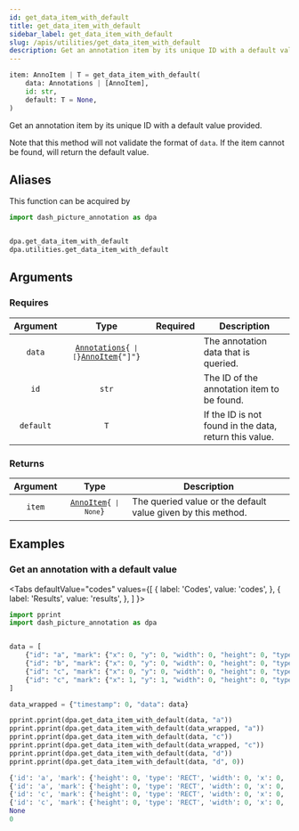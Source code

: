 ```yaml
---
id: get_data_item_with_default
title: get_data_item_with_default
sidebar_label: get_data_item_with_default
slug: /apis/utilities/get_data_item_with_default
description: Get an annotation item by its unique ID with a default value provided.
---
```





<APITopBar type="func" source="utilities.get_data_item_with_default" />

```python
item: AnnoItem | T = get_data_item_with_default(
    data: Annotations | [AnnoItem],
    id: str,
    default: T = None,
)
```

Get an annotation item by its unique ID with a default value provided.

Note that this method will not validate the format of `data`. If the item cannot
be found, will return the default value.

## Aliases

This function can be acquired by

```python
import dash_picture_annotation as dpa


dpa.get_data_item_with_default
dpa.utilities.get_data_item_with_default
```

## Arguments

### Requires

| Argument  |                                                      Type                                                       |             Required              | <center>Description</center>                           |
| :-------: | :-------------------------------------------------------------------------------------------------------------: | :-------------------------------: | ------------------------------------------------------ |
|  `data`   | <code>[Annotations](../typehints/Annotations.mdx){` \| [`}[AnnoItem](../typehints/AnnoItem.mdx){"]"}</code> | <InlineIcon icon={vsiCheckIcon}/> | The annotation data that is queried.                   |
|   `id`    |                                                      `str`                                                      | <InlineIcon icon={vsiCheckIcon}/> | The ID of the annotation item to be found.             |
| `default` |                                                       `T`                                                       |                                   | If the ID is not found in the data, return this value. |

### Returns

| Argument |                  Type                   | <center>Description</center>                          |
| :------: | :-------------------------------------: | :---------------------------------------------------- |
|  `item`  | <code>[AnnoItem](../typehints/AnnoItem.mdx){` \| None`}</code> | The queried value or the default value given by this method. |

## Examples

### <IconObjType type="term"/> Get an annotation with a default value

<Tabs
  defaultValue="codes"
  values={[
    { label: 'Codes', value: 'codes', },
    { label: 'Results', value: 'results', },
  ]
}>

<TabItem value="codes">

```python title="get_anno_item_by_id_with_default.py" showLineNumbers
import pprint
import dash_picture_annotation as dpa


data = [
    {"id": "a", "mark": {"x": 0, "y": 0, "width": 0, "height": 0, "type": "RECT"}},
    {"id": "b", "mark": {"x": 0, "y": 0, "width": 0, "height": 0, "type": "RECT"}},
    {"id": "c", "mark": {"x": 0, "y": 0, "width": 0, "height": 0, "type": "RECT"}},
    {"id": "c", "mark": {"x": 1, "y": 1, "width": 0, "height": 0, "type": "RECT"}},
]

data_wrapped = {"timestamp": 0, "data": data}

pprint.pprint(dpa.get_data_item_with_default(data, "a"))
pprint.pprint(dpa.get_data_item_with_default(data_wrapped, "a"))
pprint.pprint(dpa.get_data_item_with_default(data, "c"))
pprint.pprint(dpa.get_data_item_with_default(data_wrapped, "c"))
pprint.pprint(dpa.get_data_item_with_default(data, "d"))
pprint.pprint(dpa.get_data_item_with_default(data, "d", 0))
```

</TabItem>

<TabItem value="results">

```python
{'id': 'a', 'mark': {'height': 0, 'type': 'RECT', 'width': 0, 'x': 0, 'y': 0}}
{'id': 'a', 'mark': {'height': 0, 'type': 'RECT', 'width': 0, 'x': 0, 'y': 0}}
{'id': 'c', 'mark': {'height': 0, 'type': 'RECT', 'width': 0, 'x': 0, 'y': 0}}
{'id': 'c', 'mark': {'height': 0, 'type': 'RECT', 'width': 0, 'x': 0, 'y': 0}}
None
0
```

</TabItem>

</Tabs>

